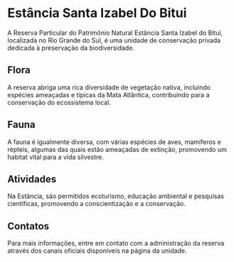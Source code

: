 # Estância Santa Izabel Do Bitui

A Reserva Particular do Patrimônio Natural Estância Santa Izabel do Bituí, localizada no Rio Grande do Sul, é uma unidade de conservação privada dedicada à preservação da biodiversidade.

## Flora

A reserva abriga uma rica diversidade de vegetação nativa, incluindo espécies ameaçadas e típicas da Mata Atlântica, contribuindo para a conservação do ecossistema local.

## Fauna

A fauna é igualmente diversa, com várias espécies de aves, mamíferos e répteis, algumas das quais estão ameaçadas de extinção, promovendo um habitat vital para a vida silvestre.

## Atividades

Na Estância, são permitidos ecoturismo, educação ambiental e pesquisas científicas, promovendo a conscientização e a conservação.

## Contatos

Para mais informações, entre em contato com a administração da reserva através dos canais oficiais disponíveis na página da unidade.
